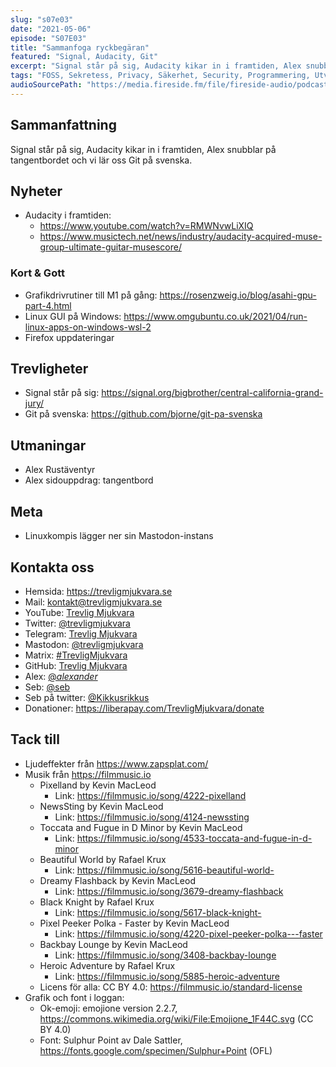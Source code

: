 ```yaml
---
slug: "s07e03"
date: "2021-05-06"
episode: "S07E03"
title: "Sammanfoga ryckbegäran"
featured: "Signal, Audacity, Git"
excerpt: "Signal står på sig, Audacity kikar in i framtiden, Alex snubblar på tangentbordet och vi lär oss Git på svenska."
tags: "FOSS, Sekretess, Privacy, Säkerhet, Security, Programmering, Utveckling, Mjukvara, PinePhone, Technology, Linux, Open Source, Signal, Audacity, M1, MacBook, Apple, WSL, WSLg, Git, Firefox, Rust"
audioSourcePath: "https://media.fireside.fm/file/fireside-audio/podcasts/audio/e/e86366d5-e25c-4aab-9a13-33b7144ac160/episodes/f/f74d3beb-14bc-4f01-ba99-d05626fd7dbf/f74d3beb-14bc-4f01-ba99-d05626fd7dbf.mp3"
---
```


## Sammanfattning

Signal står på sig, Audacity kikar in i framtiden, Alex snubblar på tangentbordet och vi lär oss Git på svenska.

## Nyheter

- Audacity i framtiden:
  - https://www.youtube.com/watch?v=RMWNvwLiXIQ
  - https://www.musictech.net/news/industry/audacity-acquired-muse-group-ultimate-guitar-musescore/

### Kort & Gott

- Grafikdrivrutiner till M1 på gång: https://rosenzweig.io/blog/asahi-gpu-part-4.html
- Linux GUI på Windows: https://www.omgubuntu.co.uk/2021/04/run-linux-apps-on-windows-wsl-2
- Firefox uppdateringar

## Trevligheter

- Signal står på sig: https://signal.org/bigbrother/central-california-grand-jury/
- Git på svenska: https://github.com/bjorne/git-pa-svenska

## Utmaningar

- Alex Rustäventyr
- Alex sidouppdrag: tangentbord

## Meta

- Linuxkompis lägger ner sin Mastodon-instans

## Kontakta oss

- Hemsida: https://trevligmjukvara.se
- Mail: kontakt@trevligmjukvara.se
- YouTube: [Trevlig Mjukvara](https://www.youtube.com/channel/UCRVmpkj-XM6UhUCjGiL3hhQ)
- Twitter: [@trevligmjukvara](https://twitter.com/trevligmjukvara)
- Telegram: [Trevlig Mjukvara](https://t.me/trevligmjukvara)
- Mastodon: [@trevligmjukvara](https://mastodon.linuxkompis.se/@trevligmjukvara)
- Matrix: [#TrevligMjukvara](https://matrix.to/#/%23TrevligMjukvara:matrix.org)
- GitHub: [Trevlig Mjukvara](https://github.com/trevligmjukvara)
- Alex: [@_alexander_](https://mastodon.online/@_alexander_)
- Seb: [@seb](https://social.gelotte.dev/@seb)
- Seb på twitter: [@Kikkusrikkus](https://twitter.com/Kikkusrikkus)
- Donationer: https://liberapay.com/TrevligMjukvara/donate

## Tack till

- Ljudeffekter från https://www.zapsplat.com/
- Musik från https://filmmusic.io
  - Pixelland by Kevin MacLeod
    - Link: https://filmmusic.io/song/4222-pixelland
  - NewsSting by Kevin MacLeod
    - Link: https://filmmusic.io/song/4124-newssting
  - Toccata and Fugue in D Minor by Kevin MacLeod
    - Link: https://filmmusic.io/song/4533-toccata-and-fugue-in-d-minor
  - Beautiful World by Rafael Krux
    - Link: https://filmmusic.io/song/5616-beautiful-world-
  - Dreamy Flashback by Kevin MacLeod
    - Link: https://filmmusic.io/song/3679-dreamy-flashback
  - Black Knight by Rafael Krux
    - Link: https://filmmusic.io/song/5617-black-knight-
  - Pixel Peeker Polka - Faster by Kevin MacLeod
    - Link: https://filmmusic.io/song/4220-pixel-peeker-polka---faster
  - Backbay Lounge by Kevin MacLeod
    - Link: https://filmmusic.io/song/3408-backbay-lounge
  - Heroic Adventure by Rafael Krux
    - Link: https://filmmusic.io/song/5885-heroic-adventure
  - Licens för alla: CC BY 4.0: https://filmmusic.io/standard-license
- Grafik och font i loggan:
  - Ok-emoji: emojione version 2.2.7, https://commons.wikimedia.org/wiki/File:Emojione_1F44C.svg (CC BY 4.0)
  - Font: Sulphur Point av Dale Sattler, https://fonts.google.com/specimen/Sulphur+Point (OFL)
